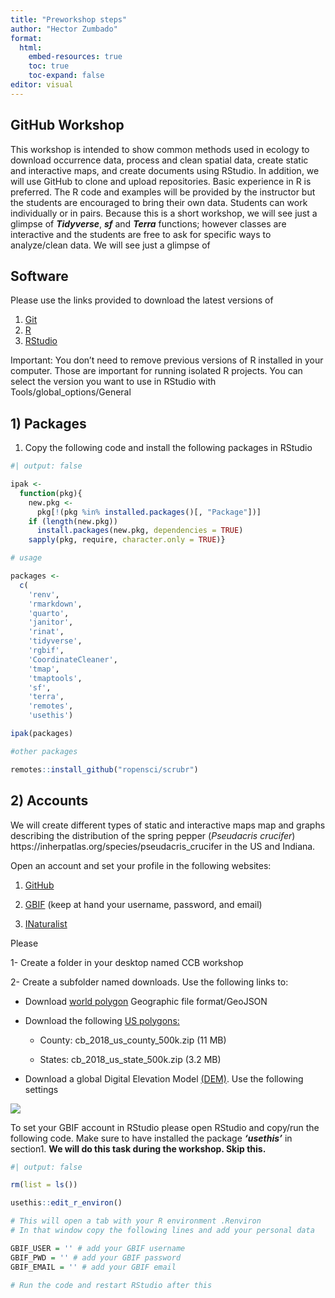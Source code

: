```yaml
---
title: "Preworkshop steps"
author: "Hector Zumbado"
format: 
  html:
    embed-resources: true
    toc: true
    toc-expand: false
editor: visual
---
```


## GitHub Workshop

This workshop is intended to show common methods used in ecology to download occurrence data, process and clean spatial data, create static and interactive maps, and create documents using RStudio. In addition, we will use GitHub to clone and upload repositories. Basic experience in R is preferred. The R code and examples will be provided by the instructor but the students are encouraged to bring their own data. Students can work individually or in pairs. Because this is a short workshop, we will see just a glimpse of ***Tidyverse***, ***sf*** and ***Terra*** functions; however classes are interactive and the students are free to ask for specific ways to analyze/clean data. We will see just a glimpse of

## Software

Please use the links provided to download the latest versions of

1.  [Git](https://git-scm.com/download/)
2.  [R](https://cran.rstudio.com/)
3.  [RStudio](https://posit.co/download/rstudio-desktop/)

Important: You don't need to remove previous versions of R installed in your computer. Those are important for running isolated R projects. You can select the version you want to use in RStudio with Tools/global_options/General

## 1) Packages

1.  Copy the following code and install the following packages in RStudio

```r
#| output: false

ipak <- 
  function(pkg){ 
    new.pkg <- 
      pkg[!(pkg %in% installed.packages()[, "Package"])]
    if (length(new.pkg)) 
      install.packages(new.pkg, dependencies = TRUE)
    sapply(pkg, require, character.only = TRUE)}

# usage

packages <- 
  c(
    'renv',
    'rmarkdown',
    'quarto',
    'janitor',
    'rinat',
    'tidyverse', 
    'rgbif',
    'CoordinateCleaner',
    'tmap',
    'tmaptools',
    'sf',
    'terra',
    'remotes',
    'usethis')

ipak(packages)

#other packages

remotes::install_github("ropensci/scrubr")

```

## 2) Accounts

We will create different types of static and interactive maps map and graphs describing the distribution of the spring pepper (*Pseudacris crucifer*) https://inherpatlas.org/species/pseudacris_crucifer in the US and Indiana.

Open an account and set your profile in the following websites:

1.  [GitHub](https://github.com/)

2.  [GBIF](https://www.gbif.org/) (keep at hand your username, password, and email)

3.  [INaturalist](https://www.inaturalist.org/)

Please

1- Create a folder in your desktop named CCB workshop

2- Create a subfolder named downloads. Use the following links to:

-   Download [world polygon](https://public.opendatasoft.com/explore/dataset/world-administrative-boundaries/export/?flg=en-us) Geographic file format/GeoJSON

-   Download the following [US polygons:](https://www.census.gov/geographies/mapping-files/time-series/geo/carto-boundary-file.html)

    -   County: cb_2018_us_county_500k.zip (11 MB)

    -   States: cb_2018_us_state_500k.zip (3.2 MB)

-   Download a global Digital Elevation Model [(DEM)](https://www.earthenv.org/topography). Use the following settings

![](dem_settings.jpg){fig-align="left"}

To set your GBIF account in RStudio please open RStudio and copy/run the following code. Make sure to have installed the package ***'usethis'*** in section1. **We will do this task during the workshop. Skip this.**

```r
#| output: false

rm(list = ls())

usethis::edit_r_environ()

# This will open a tab with your R environment .Renviron
# In that window copy the following lines and add your personal data

GBIF_USER = '' # add your GBIF username
GBIF_PWD = '' # add your GBIF password
GBIF_EMAIL = '' # add your GBIF email

# Run the code and restart RStudio after this

```
